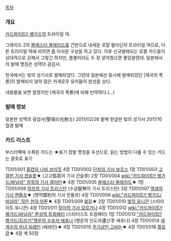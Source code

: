 [[목차]]

=== 개요 ===
[[카드파이트!! 뱅가드]]의 트라이얼 덱.

그레이드 2의 [[블래스터 블레이드]]를 간판으로 내세운 로얄 팔라딘의 트라이얼 덱으로, 다른 트라이얼 덱에 비하면 좀 아쉬운 구성을 하고 있다. 이후 신규발매되는 로팔 카드들이 상대적으로 강해서 그렇긴 하지만, 블블이라도 두 장 넣어줬으면 좋았을텐데.
일본에서의 발매 명칭은 성역의 광검사.

한국에서는 빛의 성기사로 발매되었다. 그런데 일본에선 동시에 발매되었던 [제국의 폭룡]이 발매되지 않아 많은 카게로우 유저들의 원성을 샀다.

내용물을 보면 알겠지만 [제국의 폭룡]에 비해 빈약하다.(…)

=== 발매 정보 ===
일본판 성역의 광검사(聖域の光剣士) 2011/02/26 발매
한글판 빛의 성기사 2011/10월경 발매

=== 카드 리스트 ===
부스터팩에 수록된 카드는 ★표기
정발 명칭을 우선으로, 읽는 방법이 다를 수 있는 카드는 괄호로 표기

TD01/001 [[홍련의 나비 브리짓]] 4장
TD01/002 [[단죄의 기사 보르스]] 1장
TD01/003 [[고결한 기사 갠슬롯]]★ (고고孤高의 기사 간슬롯) 2장
TD01/004 [[wiki:"카드파이트!! 뱅가드/바닐라" 침묵의 기사 갤러틴]]★ 4장
TD01/005 [[블래스터 블레이드]]★ 1장
TD01/006 [[하프의 기사 트리스탄]] (수금竪琴의 기사 트리스탄) 3장
TD01/007 [[맹세의 기사 랜돌프]]★ (맹약盟約의 기사 란돌프) 4장
TD01/008 [[wiki:"카드파이트!! 뱅가드/바닐라" 작은 현자 마론]]★ 4장
TD01/009 [[윙갈]]★ 2장
TD01/010 [[빛의 유니콘]] (스타라이트 유니콘) 4장
TD01/011 [[장미의 기사 모르가나]] 4장
TD01/012 [[wiki:"카드파이트!! 뱅가드/바닐라" 환상의 트럼페터]] (스타더스트 트럼페터) 1장
TD01/013 [["카드파이트!! 뱅가드/트리거"행운의 수송자 에포나]] (행운의 인도자運び手 에포나) 4장
TD01/014 [[세계수의 무녀 일레인]] (에레인)★ 4장
TD01/015 [[무기상인 고바논]]★ 4장
TD01/016 [[플로갈]]★ 4장
계 50장
